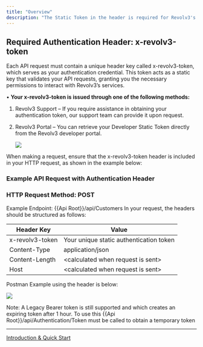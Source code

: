 ```yaml
---
title: "Overview"
description: "The Static Token in the header is required for Revolv3's REST API. This authentication mechanism ensures secure access and prevents unauthorized usage of our API."
---
```


## Required Authentication Header: x-revolv3-token

Each API request must contain a unique header key called x-revolv3-token, which serves as your authentication credential. This token acts as a static key that validates your API requests, granting you the necessary permissions to interact with Revolv3’s services.

• **Your x-revolv3-token is issued through one of the following methods:**

1. Revolv3 Support – If you require assistance in obtaining your authentication token, our support team can provide it upon request.

2. Revolv3 Portal – You can retrieve your Developer Static Token directly from the Revolv3 developer portal.

   ![](\images\docs\52eebb00fee2aff9b1c152eff33dafee98f6ea57993bc8f3e5cdafbc4dc7b04a-image.png)

When making a request, ensure that the x-revolv3-token header is included in your HTTP request, as shown in the example below:

### Example API Request with Authentication Header

### HTTP Request Method: POST

Example Endpoint: \{\{Api Root}}/api/Customers In your request, the headers should be structured as follows:

| Header Key      | Value                                   |
| --------------- | --------------------------------------- |
| x-revolv3-token | Your unique static authentication token |
| Content-Type    | application/json                        |
| Content-Length  | \<calculated when request is sent>      |
| Host            | \<calculated when request is sent>      |

Postman Example using the header is below:

![](\images\docs\232efa8-image.png)

Note: A Legacy Bearer token is still supported and which creates an expiring token after 1 hour. To use this \{\{Api Root}}/api/Authentication/Token must be called to obtain a temporary token

***

[Introduction & Quick Start](/docs/getting-started)
